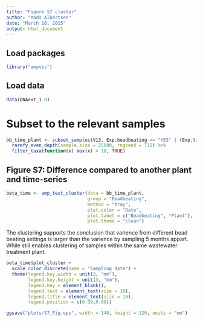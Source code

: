 ```yaml
---
title: "Figure S7 cluster"
author: "Mads Albertsen"
date: "March 10, 2015"
output: html_document
---
```


## Load packages
```r
library("ampvis")
```

## Load data
```r
data(DNAext_1.0)
```

# Subset to the relevant samples
```r
bb_time_plant <- subset_samples(V13, Exp.beadbeating == "YES" | (Exp.time == "YES" & Date != "2012-10-31") | Plant == "AAE") %>%
  rarefy_even_depth(sample.size = 25000, rngseed = 712) %>%
  filter_taxa(function(x) max(x) > 10, TRUE)
```

## Figure S7: Difference compared to another plant and time-series
```r
beta_time <- amp_test_cluster(data = bb_time_plant, 
                              group = "Beadbeating", 
                              method = "bray", 
                              plot.color = "Date", 
                              plot.label = c("Beadbeating", "Plant"),
                              plot.theme = "clean")
```

The clustering supports the conclusion that varience from different bead beating settings is larger than the varience by sampling 5 months appart. While still enables clustering of samples within the same wastewater treatment plant.
```r
beta_time$plot_cluster +
  scale_color_discrete(name = "Sampling date") +
  theme(legend.key.width = unit(3, "mm"),
        legend.key.height = unit(3, "mm"),
        legend.key = element_blank(),
        legend.text = element_text(size = 10),
        legend.title = element_text(size = 10),
        legend.position = c(0.89,0.89))
```

```r
ggsave("plots/S7_Fig.eps", width = 140, height = 120, units = "mm")
```
